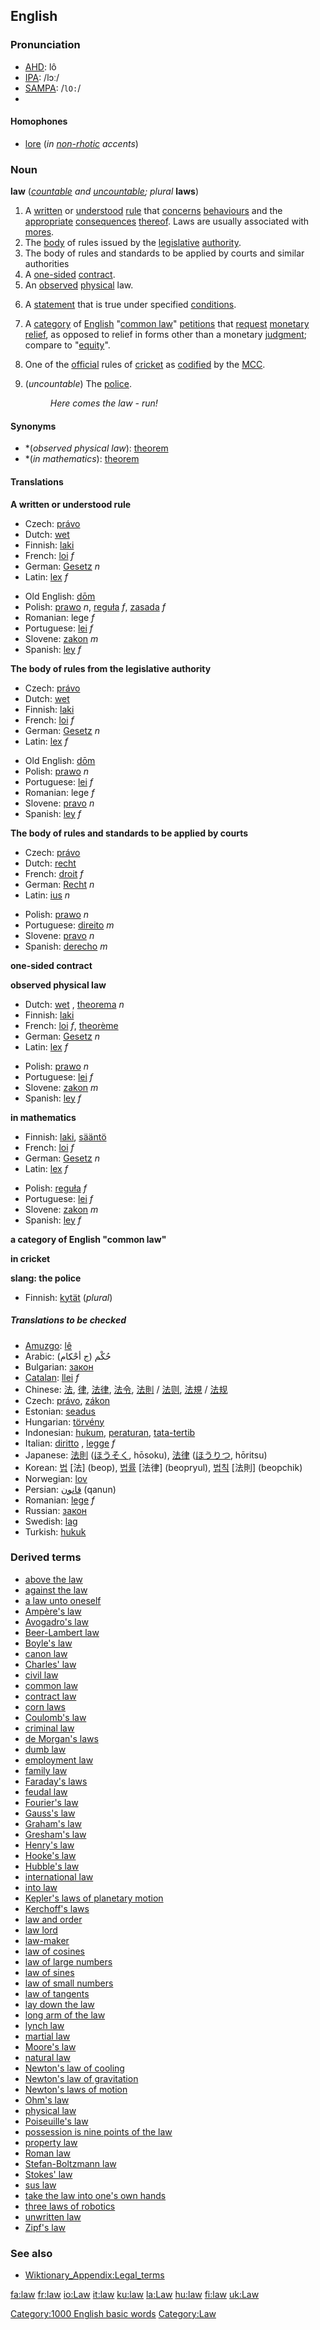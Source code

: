 {{wikipedia}}
==English==

{{rank|ground|understand|fine|431|law|show|terms|sort}}

===Pronunciation===
*[[AHD]]: lô
*[[IPA]]: /lɔː/
*[[SAMPA]]: /<tt>lO:</tt>/
*{{audio|en-us-law.ogg|Audio (US)}}

====Homophones====
*[[lore]] (''in [[non-rhotic]] accents'')

===Noun===
'''law''' (''[[countable]] and [[uncountable]]; plural'' '''laws''')

#<!--DefA--> A [[written]] or [[understood]] [[rule]] that [[concern]]s [[behaviour]]s and the [[appropriate]] [[consequence]]s [[thereof]].  Laws are usually associated with [[mores]].
#<!--DefB--> The [[body]] of rules issued by the [[legislative]] [[authority]].
#<!--DefC--> The body of rules and standards to be applied by courts and similar authorities
#<!--DefD--> A [[one-sided]] [[contract]].
#<!--DefE--> An [[observed]] [[physical]] law.
#<!--DefF-->{{mathematics}} A [[statement]] that is true under specified [[condition]]s.
#<!--DefG--> A [[category]] of [[English]] "[[common law]]" [[petition]]s that [[request]] [[monetary]] [[relief]], as opposed to relief in forms other than a monetary [[judgment]]; compare to "[[equity]]".
#<!--DefH-->{{cricket}} One of the [[official]] rules of [[cricket]] as [[codified]] by the [[MCC]].
#<!--DefI-->{{slang}} (''uncountable'') The [[police]].
#:''Here comes the law - run!''

====Synonyms====
*<!--DefD-->*(''observed physical law''): [[theorem]]
*<!--DefG-->*(''in mathematics''): [[theorem]]

====Translations====

<!--DefA-->'''A written or understood rule'''
{{top}}
*Czech: [[právo]]
*Dutch: [[wet#Dutch|wet]] {{m}}
*Finnish: [[laki]]
*French: [[loi]] ''f''
*German: [[Gesetz]] ''n''
*Latin: [[lex]] ''f''
{{mid}}
*Old English: [[dom|dōm]]
*Polish: [[prawo]] ''n'', [[reguła]] ''f'', [[zasada]] ''f''
*Romanian: lege ''f''
*Portuguese: [[lei]] ''f''
*Slovene: [[zakon]] ''m''
*Spanish: [[ley]] ''f''
{{bottom}}

<!--DefB-->'''The body of rules from the legislative authority'''
{{top}}
*Czech: [[právo]]
*Dutch: [[wet#Dutch|wet]] {{m}}
*Finnish: [[laki]]
*French: [[loi]] ''f''
*German: [[Gesetz]] ''n''
*Latin: [[lex]] ''f''
{{mid}}
*Old English: [[dom|dōm]]
*Polish: [[prawo]] ''n''
*Portuguese: [[lei]] ''f''
*Romanian: lege ''f''
*Slovene: [[pravo]] ''n''
*Spanish: [[ley]] ''f''
{{bottom}}

<!--DefC-->'''The body of rules and standards to be applied by courts'''
{{top}}
*Czech: [[právo]]
*Dutch: [[recht#Dutch|recht]] {{m}}
*French: [[droit]] ''f''
*German: [[Recht]] ''n''
*Latin: [[ius]] ''n''
{{mid}}
*Polish: [[prawo]] ''n''
*Portuguese: [[direito]] ''m''
*Slovene: [[pravo]] ''n''
*Spanish: [[derecho]] ''m''
{{bottom}}

<!--DefD-->'''one-sided contract'''
{{top}}
{{mid}}
{{bottom}}

<!--DefE-->'''observed physical law'''
{{top}}
*Dutch: [[wet#Dutch|wet]] {{m}}, [[theorema]] ''n''
*Finnish: [[laki]]
*French: [[loi]] ''f'', [[theorème]] {{m}}
*German: [[Gesetz]] ''n''
*Latin: [[lex]] ''f''
{{mid}}
*Polish: [[prawo]] ''n''
*Portuguese: [[lei]] ''f''
*Slovene: [[zakon]] ''m''
*Spanish: [[ley]] ''f''
{{bottom}}

<!--DefF-->'''in mathematics'''
{{top}}
*Finnish: [[laki]], [[sääntö]]
*French: [[loi]] ''f''
*German: [[Gesetz]] ''n''
*Latin: [[lex]] ''f''
{{mid}}
*Polish: [[reguła]] ''f''
*Portuguese: [[lei]] ''f''
*Slovene: [[zakon]] ''m''
*Spanish: [[ley]] ''f''
{{bottom}}

<!--DefG-->'''a category of English "common law"'''
{{top}}
{{mid}}
{{bottom}}

<!--DefH-->'''in cricket'''
{{top}}
{{mid}}
{{bottom}}

<!--DefI-->'''slang: the police'''
{{top}}
*Finnish: [[kytät]] (''plural'')
{{mid}}
{{bottom}}

=====Translations to be checked=====
{{checktrans}}
*[[Amuzgo]]: [[lê]]
*Arabic: (حُكْم (ج أحْكام
*Bulgarian: [[закон]] {{m}}
*[[Catalan]]: [[llei]] ''f''
*Chinese: [[法]], [[律]], [[法律]], [[法令]], [[法則]] / [[法则]], [[法規]] / [[法规]]
*Czech: [[právo]], [[zákon]]
*Estonian: [[seadus]]
*Hungarian: [[törvény]]
*Indonesian: [[hukum]], [[atur|peraturan]], [[tata-tertib]]
*Italian: [[diritto]] {{m}}, [[legge]] ''f''
*Japanese: [[法則]] ([[ほうそく]], hōsoku), [[法律]] ([[ほうりつ]], hōritsu)
*Korean: [[법]] [法] (beop), [[법률]] [法律] (beopryul), [[법칙]] [法則] (beopchik)
*Norwegian: [[lov]] {{m}}
*Persian: [[قانون]] (qanun)
*Romanian: [[lege]] ''f''
*Russian: [[закон]]
*Swedish: [[lag]] '' ''
*Turkish: [[hukuk]]

===Derived terms===
*[[above the law]]
*[[against the law]]
*[[a law unto oneself]]
*[[Ampère's law]]
*[[Avogadro's law]]
*[[Beer-Lambert law]]
*[[Boyle's law]]
*[[canon law]]
*[[Charles' law]]
*[[civil law]]
*[[common law]]
*[[contract law]]
*[[corn laws]]
*[[Coulomb's law]]
*[[criminal law]]
*[[de Morgan's laws]]
*[[dumb law]]
*[[employment law]]
*[[family law]]
*[[Faraday's law]]s
*[[feudal law]]
*[[Fourier's law]]
*[[Gauss's law]]
*[[Graham's law]]
*[[Gresham's law]]
*[[Henry's law]]
*[[Hooke's law]]
*[[Hubble's law]]
*[[international law]]
*[[into law]]
*[[Kepler's laws of planetary motion]]
*[[Kerchoff's laws]]
*[[law and order]]
*[[law lord]]
*[[law-maker]]
*[[law of cosines]]
*[[law of large numbers]]<!--mathematics-->
*[[law of sines]]
*[[law of small numbers]]<!--mathematics-->
*[[law of tangents]]
*[[lay down the law]]
*[[long arm of the law]]
*[[lynch law]]
*[[martial law]]
*[[Moore's law]]
*[[natural law]]
*[[Newton's law of cooling]]
*[[Newton's law of gravitation]]
*[[Newton's laws of motion]]
*[[Ohm's law]]
*[[physical law]]
*[[Poiseuille's law]]
*[[possession is nine points of the law]]
*[[property law]]
*[[Roman law]]
*[[Stefan-Boltzmann law]]
*[[Stokes' law]]
*[[sus law]]
*[[take the law into one's own hands]]
*[[three laws of robotics]]
*[[unwritten law]]
*[[Zipf's law]]

===See also===

*[[Wiktionary_Appendix:Legal_terms]]

[[Category:1000 English basic words]]
[[Category:Law]]
[[fa:law]]
[[fr:law]]
[[io:Law]]
[[it:law]]
[[ku:law]]
[[la:Law]]
[[hu:law]]
[[fi:law]]
[[uk:Law]]